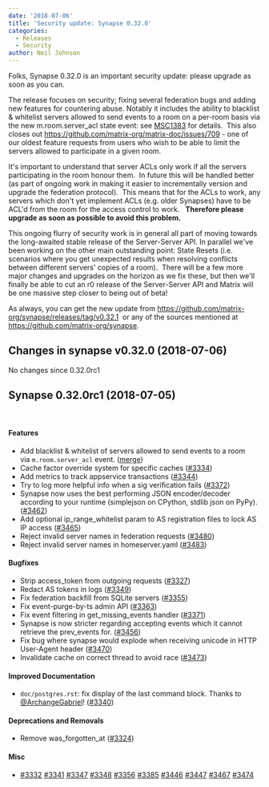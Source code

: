 ```yaml
---
date: '2018-07-06'
title: 'Security update: Synapse 0.32.0'
categories:
  - Releases
  - Security
author: Neil Johnson
---
```


Folks, Synapse 0.32.0 is an important security update: please upgrade as soon as you can.


The release focuses on security; fixing several federation bugs and adding new features for countering abuse. Notably it includes the ability to blacklist &amp; whitelist servers allowed to send events to a room on a per-room basis via the new 
m.room.server_acl
 state event: see <a href="https://docs.google.com/document/d/1aiuROf1__7ZFkJvDdAZQfBNxyzjYd-ijiRAcHJYqJCM/edit">MSC1383</a> for details.  This also closes out <a href="https://github.com/matrix-org/matrix-doc/issues/709">https://github.com/matrix-org/matrix-doc/issues/709</a> - one of our oldest feature requests from users who wish to be able to limit the servers allowed to participate in a given room.


It's important to understand that server ACLs only work if all the servers participating in the room honour them.  In future this will be handled better (as part of ongoing work in making it easier to incrementally version and upgrade the federation protocol).  This means that for the ACLs to work, any servers which don't yet implement ACLs (e.g. older Synapses) have to be ACL'd from the room for the access control to work.  
<b>Therefore please upgrade as soon as possible to avoid this problem.</b>

This ongoing flurry of security work is in general all part of moving towards the long-awaited stable release of the Server-Server API. In parallel we've been working on the other main outstanding point: State Resets (i.e. scenarios where you get unexpected results when resolving conflicts between different servers' copies of a room).  There will be a few more major changes and upgrades on the horizon as we fix these, but then we'll finally be able to cut an r0 release of the Server-Server API and Matrix will be one massive step closer to being out of beta!


As always, you can get the new update from <a href="https://github.com/matrix-org/synapse/releases/tag/v0.32.1">https://github.com/matrix-org/synapse/releases/tag/v0.32.1</a>
 or any of the sources mentioned at <a href="https://github.com/matrix-org/synapse">https://github.com/matrix-org/synapse</a>.

<h2>Changes in synapse v0.32.0 (2018-07-06)</h2>
No changes since 0.32.0rc1
<h2>Synapse 0.32.0rc1 (2018-07-05)</h2>
&nbsp;
<h4>Features</h4>
<ul>
 	<li>Add blacklist &amp; whitelist of servers allowed to send events to a
room via <code>m.room.server_acl</code> event. (<a href="https://github.com/matrix-org/synapse/commit/feef8461d19c51f3766471e17e2a2f8a2b36c785">merge</a>)</li>
 	<li>Cache factor override system for specific caches (<a class="issue-link js-issue-link" href="https://github.com/matrix-org/synapse/pull/3334" data-error-text="Failed to load issue title" data-id="329021103" data-permission-text="Issue title is private" data-url="https://github.com/matrix-org/synapse/issues/3334">#3334</a>)</li>
 	<li>Add metrics to track appservice transactions (<a class="issue-link js-issue-link" href="https://github.com/matrix-org/synapse/pull/3344" data-error-text="Failed to load issue title" data-id="329432100" data-permission-text="Issue title is private" data-url="https://github.com/matrix-org/synapse/issues/3344">#3344</a>)</li>
 	<li>Try to log more helpful info when a sig verification fails
(<a class="issue-link js-issue-link" href="https://github.com/matrix-org/synapse/pull/3372" data-error-text="Failed to load issue title" data-id="330617906" data-permission-text="Issue title is private" data-url="https://github.com/matrix-org/synapse/issues/3372">#3372</a>)</li>
 	<li>Synapse now uses the best performing JSON encoder/decoder according
to your runtime (simplejson on CPython, stdlib json on PyPy).
(<a class="issue-link js-issue-link" href="https://github.com/matrix-org/synapse/pull/3462" data-error-text="Failed to load issue title" data-id="336619861" data-permission-text="Issue title is private" data-url="https://github.com/matrix-org/synapse/issues/3462">#3462</a>)</li>
 	<li>Add optional ip_range_whitelist param to AS registration files to
lock AS IP access (<a class="issue-link js-issue-link" href="https://github.com/matrix-org/synapse/pull/3465" data-error-text="Failed to load issue title" data-id="336751400" data-permission-text="Issue title is private" data-url="https://github.com/matrix-org/synapse/issues/3465">#3465</a>)</li>
 	<li>Reject invalid server names in federation requests (<a class="issue-link js-issue-link" href="https://github.com/matrix-org/synapse/pull/3480" data-error-text="Failed to load issue title" data-id="337874054" data-permission-text="Issue title is private" data-url="https://github.com/matrix-org/synapse/issues/3480">#3480</a>)</li>
 	<li>Reject invalid server names in homeserver.yaml (<a class="issue-link js-issue-link" href="https://github.com/matrix-org/synapse/pull/3483" data-error-text="Failed to load issue title" data-id="338348899" data-permission-text="Issue title is private" data-url="https://github.com/matrix-org/synapse/issues/3483">#3483</a>)</li>
</ul>
<h4>Bugfixes</h4>
<ul>
 	<li>Strip access_token from outgoing requests (<a class="issue-link js-issue-link" href="https://github.com/matrix-org/synapse/pull/3327" data-error-text="Failed to load issue title" data-id="328782473" data-permission-text="Issue title is private" data-url="https://github.com/matrix-org/synapse/issues/3327">#3327</a>)</li>
 	<li>Redact AS tokens in logs (<a class="issue-link js-issue-link" href="https://github.com/matrix-org/synapse/pull/3349" data-error-text="Failed to load issue title" data-id="329791545" data-permission-text="Issue title is private" data-url="https://github.com/matrix-org/synapse/issues/3349">#3349</a>)</li>
 	<li>Fix federation backfill from SQLite servers (<a class="issue-link js-issue-link" href="https://github.com/matrix-org/synapse/pull/3355" data-error-text="Failed to load issue title" data-id="329865615" data-permission-text="Issue title is private" data-url="https://github.com/matrix-org/synapse/issues/3355">#3355</a>)</li>
 	<li>Fix event-purge-by-ts admin API (<a class="issue-link js-issue-link" href="https://github.com/matrix-org/synapse/pull/3363" data-error-text="Failed to load issue title" data-id="330065602" data-permission-text="Issue title is private" data-url="https://github.com/matrix-org/synapse/issues/3363">#3363</a>)</li>
 	<li>Fix event filtering in get_missing_events handler (<a class="issue-link js-issue-link" href="https://github.com/matrix-org/synapse/pull/3371" data-error-text="Failed to load issue title" data-id="330608172" data-permission-text="Issue title is private" data-url="https://github.com/matrix-org/synapse/issues/3371">#3371</a>)</li>
 	<li>Synapse is now stricter regarding accepting events which it cannot
retrieve the prev_events for. (<a class="issue-link js-issue-link" href="https://github.com/matrix-org/synapse/pull/3456" data-error-text="Failed to load issue title" data-id="336184658" data-permission-text="Issue title is private" data-url="https://github.com/matrix-org/synapse/issues/3456">#3456</a>)</li>
 	<li>Fix bug where synapse would explode when receiving unicode in HTTP
User-Agent header (<a class="issue-link js-issue-link" href="https://github.com/matrix-org/synapse/pull/3470" data-error-text="Failed to load issue title" data-id="337261723" data-permission-text="Issue title is private" data-url="https://github.com/matrix-org/synapse/issues/3470">#3470</a>)</li>
 	<li>Invalidate cache on correct thread to avoid race (<a class="issue-link js-issue-link" href="https://github.com/matrix-org/synapse/pull/3473" data-error-text="Failed to load issue title" data-id="337463703" data-permission-text="Issue title is private" data-url="https://github.com/matrix-org/synapse/issues/3473">#3473</a>)</li>
</ul>
<h4>Improved Documentation</h4>
<ul>
 	<li><code>doc/postgres.rst</code>: fix display of the last command block. Thanks to
<a class="user-mention" href="https://github.com/ArchangeGabriel" data-hovercard-user-id="490531" data-octo-click="hovercard-link-click" data-octo-dimensions="link_type:self" aria-describedby="hovercard-aria-description">@ArchangeGabriel</a>! (<a class="issue-link js-issue-link" href="https://github.com/matrix-org/synapse/pull/3340" data-error-text="Failed to load issue title" data-id="329241972" data-permission-text="Issue title is private" data-url="https://github.com/matrix-org/synapse/issues/3340">#3340</a>)</li>
</ul>
<h4>Deprecations and Removals</h4>
<ul>
 	<li>Remove was_forgotten_at (<a class="issue-link js-issue-link" href="https://github.com/matrix-org/synapse/pull/3324" data-error-text="Failed to load issue title" data-id="328600145" data-permission-text="Issue title is private" data-url="https://github.com/matrix-org/synapse/issues/3324">#3324</a>)</li>
</ul>
<h4>Misc</h4>
<ul>
 	<li><a class="issue-link js-issue-link" href="https://github.com/matrix-org/synapse/pull/3332" data-error-text="Failed to load issue title" data-id="328922729" data-permission-text="Issue title is private" data-url="https://github.com/matrix-org/synapse/issues/3332">#3332</a> <a class="issue-link js-issue-link" href="https://github.com/matrix-org/synapse/pull/3341" data-error-text="Failed to load issue title" data-id="329315777" data-permission-text="Issue title is private" data-url="https://github.com/matrix-org/synapse/issues/3341">#3341</a> <a class="issue-link js-issue-link" href="https://github.com/matrix-org/synapse/pull/3347" data-error-text="Failed to load issue title" data-id="329626817" data-permission-text="Issue title is private" data-url="https://github.com/matrix-org/synapse/issues/3347">#3347</a> <a class="issue-link js-issue-link" href="https://github.com/matrix-org/synapse/pull/3348" data-error-text="Failed to load issue title" data-id="329660142" data-permission-text="Issue title is private" data-url="https://github.com/matrix-org/synapse/issues/3348">#3348</a> <a class="issue-link js-issue-link" href="https://github.com/matrix-org/synapse/pull/3356" data-error-text="Failed to load issue title" data-id="329938222" data-permission-text="Issue title is private" data-url="https://github.com/matrix-org/synapse/issues/3356">#3356</a> <a class="issue-link js-issue-link" href="https://github.com/matrix-org/synapse/pull/3385" data-error-text="Failed to load issue title" data-id="331533857" data-permission-text="Issue title is private" data-url="https://github.com/matrix-org/synapse/issues/3385">#3385</a> <a class="issue-link js-issue-link" href="https://github.com/matrix-org/synapse/pull/3446" data-error-text="Failed to load issue title" data-id="335720791" data-permission-text="Issue title is private" data-url="https://github.com/matrix-org/synapse/issues/3446">#3446</a> <a class="issue-link js-issue-link" href="https://github.com/matrix-org/synapse/issues/3447" data-error-text="Failed to load issue title" data-id="335727844" data-permission-text="Issue title is private" data-url="https://github.com/matrix-org/synapse/issues/3447">#3447</a> <a class="issue-link js-issue-link" href="https://github.com/matrix-org/synapse/pull/3467" data-error-text="Failed to load issue title" data-id="336993276" data-permission-text="Issue title is private" data-url="https://github.com/matrix-org/synapse/issues/3467">#3467</a> <a class="issue-link js-issue-link" href="https://github.com/matrix-org/synapse/pull/3474" data-error-text="Failed to load issue title" data-id="337465451" data-permission-text="Issue title is private" data-url="https://github.com/matrix-org/synapse/issues/3474">#3474</a></li>
</ul>